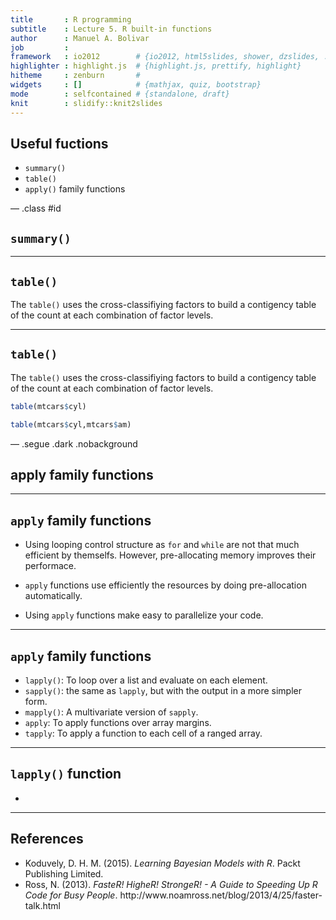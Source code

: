 ```yaml
---
title       : R programming
subtitle    : Lecture 5. R built-in functions
author      : Manuel A. Bolivar
job         : 
framework   : io2012        # {io2012, html5slides, shower, dzslides, ...}
highlighter : highlight.js  # {highlight.js, prettify, highlight}
hitheme     : zenburn       # 
widgets     : []            # {mathjax, quiz, bootstrap}
mode        : selfcontained # {standalone, draft}
knit        : slidify::knit2slides
---
```


## Useful fuctions

+ `summary()`
+ `table()`
+ `apply()` family functions


--- .class #id 

## `summary()`



---

## `table()`

The `table()` uses the cross-classifiying factors to build a contigency table of the count at each combination of factor levels.

---

## `table()`

The `table()` uses the cross-classifiying factors to build a contigency table of the count at each combination of factor levels.

```r
table(mtcars$cyl)
```

```r
table(mtcars$cyl,mtcars$am)
```

--- .segue .dark .nobackground

## apply family functions

---

## `apply` family functions

+ Using looping control structure as `for` and `while` are not that much efficient by themselfs. However, pre-allocating memory improves their performace.

+ `apply` functions use efficiently the resources by doing pre-allocation automatically.

+ Using `apply` functions make easy to parallelize your code.

---

## `apply` family functions

+ `lapply()`: To loop over a list and evaluate on each element.
+ `sapply()`: the same as `lapply`, but with the output in a more simpler form.
+ `mapply()`: A multivariate version of `sapply`.
+ `apply`: To apply functions over array margins.
+ `tapply`: To apply a function to each cell of a ranged array. 


---

## `lapply()` function

+ 

---

## References

+ Koduvely, D. H. M. (2015). *Learning Bayesian Models with R*. Packt Publishing Limited.
+ Ross, N. (2013). *FasteR! HigheR! StrongeR! - A Guide to Speeding Up R Code for Busy People*. http://www.noamross.net/blog/2013/4/25/faster-talk.html

